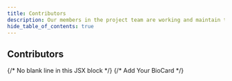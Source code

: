 ```yaml
---
title: Contributors
description: Our members in the project team are working and maintain this project. 
hide_table_of_contents: true
---
```

## Contributors



<div className="container">
  <div className="row">
    {/* No blank line in this JSX block */}
    <BioCard 
      name="George Zhang" 
      role="Father, Software Engineer, Teacher"
      profileImage="/img/contributors/GeorgeZhang.png"
      description="Hi there, my name is George Zhang from Edmonton. I like coding and teaching and also like hiking. You can find me at GITHUB." 
      to="/contributors/georgezhang"
      />
      {/* Add Your BioCard */}
    <BioCard 
      name="Hao C." 
      role="Student"
      profileImage="/img/contributors/hao.png"
      description="Hey, my name is Hao." 
      to="/contributors/hao"
      />
      <BioCard 
      name="Yania F." 
      role="Web Developer"
      profileImage="/img/contributors/yania.png"
      description="Hello, my name is Yania. I am from Montreal." 
      to="/contributors/yania"
      />
      <BioCard 
      name="Jordan.L" 
      role="Student"
      profileImage="/img/docusaurus.png"
      description="Hello, my name is Jordan." 
      to="/contributors/jordan"
      />
    <BioCard 
      name="Tianze Cao" 
      role="Project Manager"
      profileImage="/img/contributors/tianze.png"
      description="Hello, my name is Tianze." 
      to="/contributors/tianze"
      />
    <BioCard 
      name="Shawn Jiang" 
      role="Teamlead"
      profileImage="/img/contributors/shawn.jpg"
      description="Hi! My name is Shawn." 
      to="/contributors/shawn"
      />
  </div>
</div>